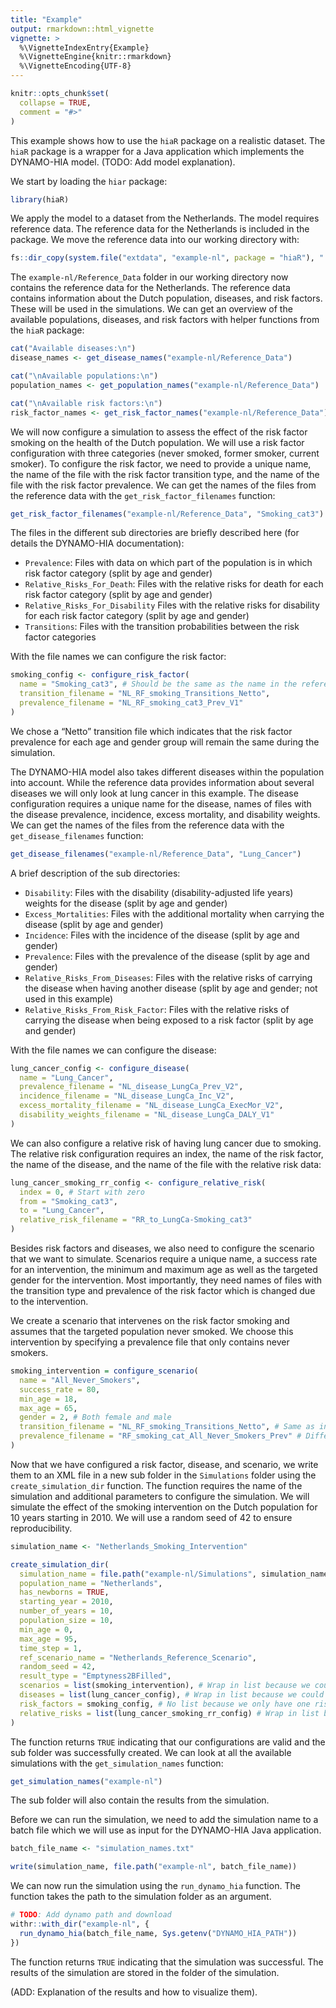 ---
title: "Example"
output: rmarkdown::html_vignette
vignette: >
  %\VignetteIndexEntry{Example}
  %\VignetteEngine{knitr::rmarkdown}
  %\VignetteEncoding{UTF-8}
---

```{r, include = FALSE}
knitr::opts_chunk$set(
  collapse = TRUE,
  comment = "#>"
)
```

This example shows how to use the `hiaR` package on a realistic dataset. The `hiaR`
package is a wrapper for a Java application which implements the DYNAMO-HIA model.
(TODO: Add model explanation).

We start by loading the `hiar` package:

```{r setup}
library(hiaR)
```

We apply the model to a dataset from the Netherlands. The model requires reference data. 
The reference data for the Netherlands is included in the package. We move the reference data into
our working directory with:

```{r}
fs::dir_copy(system.file("extdata", "example-nl", package = "hiaR"), ".", overwrite = TRUE)
```

The `example-nl/Reference_Data` folder in our working directory now contains the reference data for 
the Netherlands. The reference data contains information about the Dutch population, diseases, and risk factors. These will be used in the simulations. We can get an overview of the available populations, diseases, and risk factors with helper functions from the `hiaR` package:

```{r}
cat("Available diseases:\n")
disease_names <- get_disease_names("example-nl/Reference_Data")

cat("\nAvailable populations:\n")
population_names <- get_population_names("example-nl/Reference_Data")

cat("\nAvailable risk factors:\n")
risk_factor_names <- get_risk_factor_names("example-nl/Reference_Data")
```

We will now configure a simulation to assess the effect of the risk factor smoking on the health of the Dutch population. We will use a risk factor configuration with three categories (never smoked, former smoker, current smoker). To configure the risk factor, we need to provide a unique name, the name of the file with the risk factor transition type, and the name of the file with the risk factor prevalence. We can get the names of the files from the reference data with the `get_risk_factor_filenames` function:


```{r}
get_risk_factor_filenames("example-nl/Reference_Data", "Smoking_cat3")
```
The files in the different sub directories are briefly described here (for details the DYNAMO-HIA documentation):

- `Prevalence`: Files with data on which part of the population is in which risk factor category (split by age and gender)
- `Relative_Risks_For_Death`: Files with the relative risks for death for each risk factor category (split by age and gender)
- `Relative_Risks_For_Disability` Files with the relative risks for disability for each risk factor category (split by age and gender)
- `Transitions`: Files with the transition probabilities between the risk factor categories

With the file names we can configure the risk factor:

```{r}

smoking_config <- configure_risk_factor(
  name = "Smoking_cat3", # Should be the same as the name in the reference data
  transition_filename = "NL_RF_smoking_Transitions_Netto",
  prevalence_filename = "NL_RF_smoking_cat3_Prev_V1"
)

```

We chose a "Netto" transition file which indicates that the risk factor prevalence for each age and gender group will remain the same during the simulation.

The DYNAMO-HIA model also takes different diseases within the population into account. While the reference data provides information about several diseases we will only look at lung cancer in this example. The disease configuration requires a unique name for the disease, names of files with the disease prevalence, incidence, excess mortality, and disability weights. We can get the names of the files from the reference data with the `get_disease_filenames` function:

```{r}
get_disease_filenames("example-nl/Reference_Data", "Lung_Cancer")
```

A brief description of the sub directories:

- `Disability`: Files with the disability (disability-adjusted life years) weights for the disease (split by age and gender)
- `Excess_Mortalities`: Files with the additional mortality when carrying the disease (split by age and gender)
- `Incidence`: Files with the incidence of the disease (split by age and gender)
- `Prevalence`: Files with the prevalence of the disease (split by age and gender)
- `Relative_Risks_From_Diseases`: Files with the relative risks of carrying the disease when having another disease (split by age and gender; not used in this example)
- `Relative_Risks_From_Risk_Factor`: Files with the relative risks of carrying the disease when being exposed to a risk factor (split by age and gender)

With the file names we can configure the disease:

```{r}
lung_cancer_config <- configure_disease(
  name = "Lung_Cancer",
  prevalence_filename = "NL_disease_LungCa_Prev_V2",
  incidence_filename = "NL_disease_LungCa_Inc_V2",
  excess_mortality_filename = "NL_disease_LungCa_ExecMor_V2",
  disability_weights_filename = "NL_disease_LungCa_DALY_V1"
)
```

We can also configure a relative risk of having lung cancer due to smoking. The relative risk configuration requires an index, the name of the risk factor, the name of the disease, and the name of the file with the relative risk data:

```{r}
lung_cancer_smoking_rr_config <- configure_relative_risk(
  index = 0, # Start with zero
  from = "Smoking_cat3",
  to = "Lung_Cancer",
  relative_risk_filename = "RR_to_LungCa-Smoking_cat3"
)
```

Besides risk factors and diseases, we also need to configure the scenario that we want to simulate. Scenarios require a unique name, a success rate for an intervention, the minimum and maximum age as well as the targeted gender for the intervention. Most importantly, they need names of files with the transition type and prevalence of the risk factor which is changed due to the intervention.

We create a scenario that intervenes on the risk factor smoking and assumes that the targeted population never smoked. We choose this intervention by specifying a prevalence file that only contains never smokers.

```{r}
smoking_intervention = configure_scenario(
  name = "All_Never_Smokers",
  success_rate = 80,
  min_age = 18,
  max_age = 65,
  gender = 2, # Both female and male
  transition_filename = "NL_RF_smoking_Transitions_Netto", # Same as in reference scenario
  prevalence_filename = "RF_smoking_cat_All_Never_Smokers_Prev" # Different from reference scenario
)
```

Now that we have configured a risk factor, disease, and scenario, we write them to an XML file in a new sub folder in the `Simulations` folder using the `create_simulation_dir` function. The function requires the name of the simulation and additional parameters to configure the simulation. We will simulate the effect of the smoking intervention on the Dutch population for 10 years starting in 2010. We will use a random seed of 42 to ensure reproducibility.

```{r}

simulation_name <- "Netherlands_Smoking_Intervention"

create_simulation_dir(
  simulation_name = file.path("example-nl/Simulations", simulation_name),
  population_name = "Netherlands",
  has_newborns = TRUE,
  starting_year = 2010,
  number_of_years = 10,
  population_size = 10,
  min_age = 0,
  max_age = 95,
  time_step = 1,
  ref_scenario_name = "Netherlands_Reference_Scenario",
  random_seed = 42,
  result_type = "Emptyness2BFilled",
  scenarios = list(smoking_intervention), # Wrap in list because we could have multiple scenarios
  diseases = list(lung_cancer_config), # Wrap in list because we could have multiple diseases
  risk_factors = smoking_config, # No list because we only have one risk factor
  relative_risks = list(lung_cancer_smoking_rr_config) # Wrap in list because we could have multiple relative risks
)
```
The function returns `TRUE` indicating that our configurations are valid and the sub folder was successfully created. We can look at all the available simulations with the `get_simulation_names` function:

```{r}
get_simulation_names("example-nl")
```

The sub folder will also contain the results from the simulation.

Before we can run the simulation, we need to add the simulation name to a batch file which we will use as input for the DYNAMO-HIA Java application.

```{r}
batch_file_name <- "simulation_names.txt"

write(simulation_name, file.path("example-nl", batch_file_name))
```

We can now run the simulation using the `run_dynamo_hia` function. The function takes the path to the simulation folder as an argument.

```{r, eval=FALSE}
# TODO: Add dynamo path and download
withr::with_dir("example-nl", {
  run_dynamo_hia(batch_file_name, Sys.getenv("DYNAMO_HIA_PATH"))
})
```
The function returns `TRUE` indicating that the simulation was successful. The results of the simulation are stored in the folder of the simulation.

(ADD: Explanation of the results and how to visualize them).
